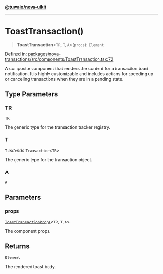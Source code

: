 [**@tuwaio/nova-uikit**](../../../README.md)

***

# ToastTransaction()

> **ToastTransaction**\<`TR`, `T`, `A`\>(`props`): `Element`

Defined in: [packages/nova-transactions/src/components/ToastTransaction.tsx:72](https://github.com/TuwaIO/nova-uikit/blob/cdce32a6d8178b6b9f3fe71ab68cef7a7448a723/packages/nova-transactions/src/components/ToastTransaction.tsx#L72)

A composite component that renders the content for a transaction toast notification.
It is highly customizable and includes actions for speeding up or canceling transactions
when they are in a pending state.

## Type Parameters

### TR

`TR`

The generic type for the transaction tracker registry.

### T

`T` *extends* `Transaction`\<`TR`\>

The generic type for the transaction object.

### A

`A`

## Parameters

### props

[`ToastTransactionProps`](../type-aliases/ToastTransactionProps.md)\<`TR`, `T`, `A`\>

The component props.

## Returns

`Element`

The rendered toast body.
